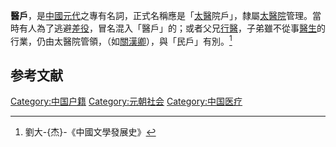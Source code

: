 '''醫戶'''，是[[中國|中國]][[元代|元代]]之專有名詞，正式名稱應是「[[太醫|太醫]]院戶」，隸屬[[太醫院|太醫院]]管理。當時有人為了逃避[[差役|差役]]，冒名混入「醫戶」的；或者父兄[[行醫|行醫]]，子弟雖不從事[[醫生|醫生]]的行業，仍由太醫院管領，（如[[關漢卿|關漢卿]]），與「民戶」有別。<ref>劉大-{杰}-《中國文學發展史》</ref>

==参考文献==
<div class="references-small">
<references />
</div>

[[Category:中国户籍|Category:中国户籍]]
[[Category:元朝社会|Category:元朝社会]]
[[Category:中国医疗|Category:中国医疗]]